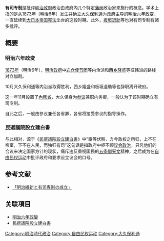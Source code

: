 '''有司专制'''是批评[[明治政府|明治政府]]政治由政府内几个特定[[藩阀|藩阀]]政治家来施行的概念。学术上指的是从[[1873年|1873年]]（明治6年）发生并确立[[大久保利通|大久保利通]]为政府主导的[[明治六年政变|明治六年政变]]，一直延续到[[大日本帝国宪法|大日本帝国宪法]]出台的这段时期。此外，[[板垣退助|板垣退助]]等也对有司专制有诸多批评。

== 概要 ==
===明治六年政変===
{{main|明治六年政變}}

[[1873年|1873年]]（明治6年），[[明治政府|明治政府]]中[[岩仓使节团|岩仓使节团]]等内治派和[[西乡隆盛|西乡隆盛]]等征韩派的路线对立加剧。

10月大久保利通等内治派取得胜利，西乡隆盛和板垣退助等也辞职离开政府。

这一年11月设置了[[內務省|內務省]]，大久保身为[[参议|参议]]兼职内务卿，一般认为于该时期确立有司专制。

自此之后，一般由参议兼任各省卿，各省将接受参议的指导操作。

===民選議院設立建白書===
{{main|民撰議院設立建白書|自由民權運動}}

与此相对，源于《[[民撰議院設立建白書|民撰議院設立建白書]]》中“臣等伏察，方今政权之所归，上不在帝室，下不在人民，而独归有司”这句话是指政府中枢不顾[[议会政治|议会政治]]，只凭他们的合议来决定国家方针的现状，痛斥违反重视国民的[[五条御誓文|五条御誓文]]精神，之后成为在[[自由民权运动|自由民权运动]]中批评政府和要求设立议会的口号。

== 参考文献 ==
*{{link-ja|猪飼隆明|猪飼隆明}} [https://ci.nii.ac.jp/naid/110007129123 「明治維新と有司専制の成立」]

==关联項目==
*[[明治六年政變|明治六年政變]]
*[[民撰議院設立建白書|民撰議院設立建白書]]

[[Category:明治時代政治|Category:明治時代政治]]
[[Category:自由民权运动|Category:自由民权运动]]
[[Category:大久保利通|Category:大久保利通]]